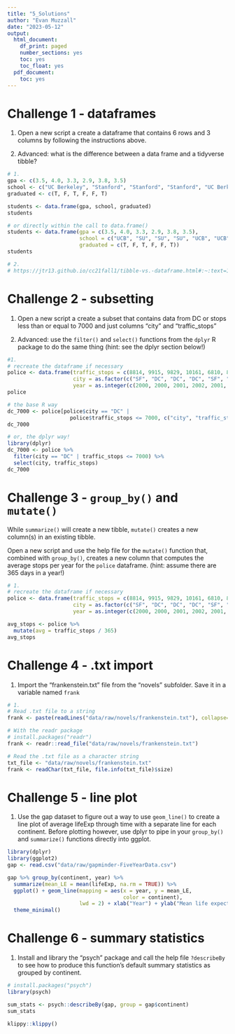 ```yaml
---
title: "5_Solutions"
author: "Evan Muzzall"
date: "2023-05-12"
output:
  html_document:
    df_print: paged
    number_sections: yes
    toc: yes
    toc_float: yes
  pdf_document:
    toc: yes
---
```


# Challenge 1 - dataframes

1. Open a new script a create a dataframe that contains 6 rows and 3 columns by following the instructions above.

2. Advanced: what is the difference between a data frame and a tidyverse tibble? 

```r
# 1. 
gpa <- c(3.5, 4.0, 3.3, 2.9, 3.8, 3.5)
school <- c("UC Berkeley", "Stanford", "Stanford", "Stanford", "UC Berkeley", "UC Berkeley")
graduated <- c(T, F, T, F, F, T)

students <- data.frame(gpa, school, graduated)
students

# or directly within the call to data.frame()
students <- data.frame(gpa = c(3.5, 4.0, 3.3, 2.9, 3.8, 3.5), 
                       school = c("UCB", "SU", "SU", "SU", "UCB", "UCB"), 
                       graduated = c(T, F, T, F, F, T))
students

# 2. 
# https://jtr13.github.io/cc21fall1/tibble-vs.-dataframe.html#:~:text=10%209.,string%20into%20factor%20by%20default)
```

# Challenge 2 - subsetting

1. Open a new script a create a subset that contains data from DC or stops less than or equal to 7000 and just columns "city" and "traffic_stops"

2. Advanced: use the `filter()` and `select()` functions from the `dplyr` R package to do the same thing (hint: see the dplyr section below!)

```r
#1. 
# recreate the dataframe if necessary
police <- data.frame(traffic_stops = c(8814, 9915, 9829, 10161, 6810, 8991), 
                     city = as.factor(c("SF", "DC", "DC", "DC", "SF", "SF")),
                     year = as.integer(c(2000, 2000, 2001, 2002, 2001, 2002)))
police

# the base R way
dc_7000 <- police[police$city == "DC" |
                    police$traffic_stops <= 7000, c("city", "traffic_stops")]
dc_7000

# or, the dplyr way!
library(dplyr)
dc_7000 <- police %>%
  filter(city == "DC" | traffic_stops <= 7000) %>%
  select(city, traffic_stops)
dc_7000
```

# Challenge 3 - `group_by()` and `mutate()`

While `summarize()` will create a new tibble, `mutate()` creates a new column(s) in an existing tibble. 

Open a new script and use the help file for the `mutate()` function that, combined with `group_by()`, creates a new column that computes the average stops per year for the `police` dataframe. (hint: assume there are 365 days in a year!)

```r
# 1.
# recreate the dataframe if necessary
police <- data.frame(traffic_stops = c(8814, 9915, 9829, 10161, 6810, 8991), 
                     city = as.factor(c("SF", "DC", "DC", "DC", "SF", "SF")),
                     year = as.integer(c(2000, 2000, 2001, 2002, 2001, 2002)))

avg_stops <- police %>% 
  mutate(avg = traffic_stops / 365)
avg_stops
```

# Challenge 4 - .txt import

1. Import the "frankenstein.txt" file from the "novels" subfolder. Save it in a variable named `frank`

```r
# 1. 
# Read .txt file to a string
frank <- paste(readLines("data/raw/novels/frankenstein.txt"), collapse="\n")

# With the readr package
# install.packages("readr")
frank <- readr::read_file("data/raw/novels/frankenstein.txt")

# Read the .txt file as a character string
txt_file <- "data/raw/novels/frankenstein.txt"
frank <- readChar(txt_file, file.info(txt_file)$size)
```

# Challenge 5 - line plot

1. Use the gap dataset to figure out a way to use `geom_line()` to create a line plot of average lifeExp through time with a separate line for each continent. Before plotting however, use dplyr to pipe in your `group_by()` and `summarize()` functions directly into ggplot. 
```r
library(dplyr)
library(ggplot2)
gap <- read.csv("data/raw/gapminder-FiveYearData.csv")

gap %>% group_by(continent, year) %>%
  summarize(mean_LE = mean(lifeExp, na.rm = TRUE)) %>% 
  ggplot() + geom_line(mapping = aes(x = year, y = mean_LE, 
                                     color = continent), 
                       lwd = 2) + xlab("Year") + ylab("Mean life expectancy") +
  theme_minimal() 
```

# Challenge 6 - summary statistics

1. Install and library the "psych" package and call the help file `?describeBy` to see how to produce this function's default summary statistics as grouped by continent.
```r
# install.packages("psych")
library(psych)

sum_stats <- psych::describeBy(gap, group = gap$continent)
sum_stats
```


```r
klippy::klippy()
```